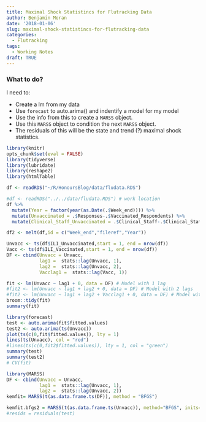 ```yaml
---
title: Maximal Shock Statistincs for Flutracking Data
author: Benjamin Moran
date: '2018-01-06'
slug: maximal-shock-statistincs-for-flutracking-data
categories:
  - Flutracking
tags:
  - Working Notes
draft: TRUE
---
```



### What to do?

I need to:

* Create a lm from my data
* Use `forecast` to auto.arima() and indentify a model for my model
* Use the info from this to create a `MARSS` object.
* Use this `MARSS` object to condition the next `MARSS` object.
* The residuals of this will be the state and trend (?) maximal shock statistics.


```r
library(knitr)
opts_chunk$set(eval = FALSE)
library(tidyverse)
library(lubridate)
library(reshape2)
library(htmlTable)

df <- readRDS("~/R/HonoursBlog/data/fludata.RDS")

#df <- readRDS("../../data/fludata.RDS") # work location
df %>%
  mutate(Year = factor(year(as.Date(.$Week_end)))) %>%
  mutate(Unvaccinated = .$Responses-.$Vaccinated_Respondents) %>%
  mutate(Clinical_Staff_Unvaccinated = .$Clinical_Staff-.$Clinical_Staff_Vaccinated) -> df

df2 <- melt(df,id = c("Week_end","fileref","Year"))
```

```r
Unvacc <- ts(df$ILI_Unvaccinated,start = 1, end = nrow(df))
Vacc <- ts(df$ILI_Vaccinated,start = 1, end = nrow(df))
DF <- cbind(Unvacc = Unvacc,
            lag1 =  stats::lag(Unvacc, 1),
            lag2 =  stats::lag(Unvacc, 2),
            Vacclag1 =  stats::lag(Vacc, 1))

fit <- lm(Unvacc ~ lag1 + 0, data = DF) # Model with 1 lag
#fit2 <- lm(Unvacc ~ lag1 + lag2 + 0, data = DF) # Model with 2 lags
#fit2 <- lm(Unvacc ~ lag1 + lag2 + Vacclag1 + 0, data = DF) # Model with 2 lags and Vacc data
broom::tidy(fit)
summary(fit)
```

```r
library(forecast)
test <- auto.arima(fit$fitted.values)
test2 <- auto.arima(ts(Unvacc))
plot(ts(c(0,fit$fitted.values)), lty = 1)
lines(ts(Unvacc), col = "red")
#lines(ts(c(0,fit2$fitted.values)), lty = 1, col = "green")
summary(test)
summary(test2)
# CV(fit)
```

```r
library(MARSS)
DF <- cbind(Unvacc = Unvacc,
            lag1 =  stats::lag(Unvacc, 1),
            lag2 =  stats::lag(Unvacc, 2))
kemfit= MARSS(t(as.data.frame.ts(DF)), method = "BFGS")

kemfit.bfgs2 = MARSS(t(as.data.frame.ts(Unvacc)), method="BFGS", inits=kemfit$par)
#resids = residuals(test)
```



